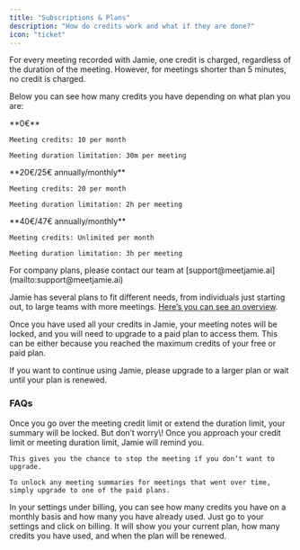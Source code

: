 ```yaml
---
title: "Subscriptions & Plans"
description: "How do credits work and what if they are done?"
icon: "ticket"
---
```


For every meeting recorded with Jamie, one credit is charged, regardless of the duration of the meeting. However, for meetings shorter than 5 minutes, no credit is charged.

Below you can see how many credits you have depending on what plan you are:

<CardGroup cols={3}>
  <Card title="Free">
    **0€**

    Meeting credits: 10 per month

    Meeting duration limitation: 30m per meeting
  </Card>
  <Card title="Plus">
    **20€/25€ annually/monthly**

    Meeting credits: 20 per month

    Meeting duration limitation: 2h per meeting
  </Card>
  <Card title="Pro">
    **40€/47€ annually/monthly**

    Meeting credits: Unlimited per month

    Meeting duration limitation: 3h per meeting
  </Card>
</CardGroup>

<Card title="Team plan & Enterprise (on request)">
  For company plans, please contact our team at [support@meetjamie.ai](mailto:support@meetjamie.ai)
</Card>

Jamie has several plans to fit different needs, from individuals just starting out, to large teams with more meetings. [Here’s you can see an overview](https://www.meetjamie.ai/pricing).

Once you have used all your credits in Jamie, your meeting notes will be locked, and you will need to upgrade to a paid plan to access them. This can be either because you reached the maximum credits of your free or paid plan.

If you want to continue using Jamie, please upgrade to a larger plan or wait until your plan is renewed.

### FAQs

<AccordionGroup>
  <Accordion title="What happens when you go over the limit?" defaultOpen="false">
    Once you go over the meeting credit limit or extend the duration limit, your summary will be locked. But don’t worry\! Once you approach your credit limit or meeting duration limit, Jamie will remind you.

    This gives you the chance to stop the meeting if you don’t want to upgrade.

    To unlock any meeting summaries for meetings that went over time, simply upgrade to one of the paid plans.
  </Accordion>
  <Accordion title="Where can I see how many credits I have used?" defaultOpen="false">
    In your settings under billing, you can see how many credits you have on a monthly basis and how many you have already used.
  </Accordion>
  <Accordion title="How to see when your plan renews?" defaultOpen="false">
    Just go to your settings and click on billing. It will show you your current plan, how many credits you have used, and when the plan will be renewed.
  </Accordion>
</AccordionGroup>